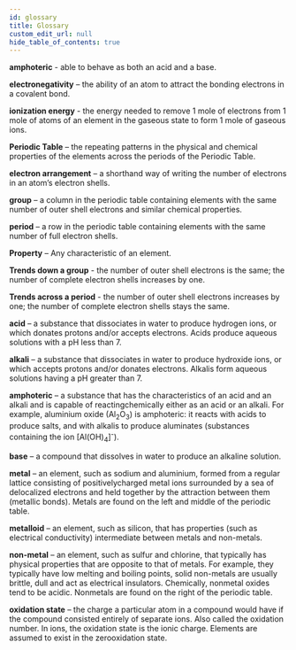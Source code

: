 ```yaml
---
id: glossary
title: Glossary
custom_edit_url: null
hide_table_of_contents: true
---
```



<p>
  <strong>amphoteric</strong>
  <AudioButton url="/media/44.dc1b34e7.mp3" /> - able to behave as both an acid and
  a base.
</p>
<p>
  <strong>electronegativity</strong>
  <AudioButton url="/media/49.6ef951bf.mp3" /> – the ability of an atom to attract
  the bonding electrons in a covalent bond.
</p>
<p>
  <strong>ionization energy</strong>
  <AudioButton url="/media/50.6cb21bad.mp3" /> - the energy needed to remove 1 mole
  of electrons from 1 mole of atoms of an element in the gaseous state to form 1
  mole of gaseous ions.
</p>
<p>
  <strong>Periodic Table</strong>
  <AudioButton url="/media/57.42319403.mp3" /> – the repeating patterns in the physical
  and chemical properties of the elements across the periods of the Periodic Table.
</p>
<p>
  <strong>electron arrangement</strong>
  <AudioButton url="/media/51.31409724.mp3" /> – a shorthand way of writing the number
  of electrons in an atom’s electron shells.
</p>
<p>
  <strong>group</strong>
  <AudioButton url="/media/52.48186f17.mp3" /> – a column in the periodic table containing
  elements with the same number of outer shell electrons and similar chemical properties.
</p>
<p>
  <strong>period</strong>
  <AudioButton url="/media/58.47558f5c.mp3" /> – a row in the periodic table containing
  elements with the same number of full electron shells.
</p>
<p>
  <strong>Property</strong>
  <AudioButton url="/media/59.b5c19e7f.mp3" /> – Any characteristic of an element.
</p>
<p>
  <strong>Trends down a group</strong>
  <AudioButton url="/media/60.01e4d991.mp3" /> - the number of outer shell electrons
  is the same; the number of complete electron shells increases by one.
</p>
<p>
  <strong>Trends across a period</strong>
  <AudioButton url="/media/61.5e962a1f.mp3" /> - the number of outer shell electrons
  increases by one; the number of complete electron shells stays the same.
</p>
<p>
  <strong>acid</strong>
  <AudioButton url="/media/45.76489fdf.mp3" /> – a substance that dissociates in
  water to produce hydrogen ions, or which donates protons and/or accepts electrons.
  Acids produce aqueous solutions with a pH less than 7.
</p>
<p>
  <strong>alkali</strong>
  <AudioButton url="/media/46.37c18946.mp3" /> – a substance that dissociates in
  water to produce hydroxide ions, or which accepts protons and/or donates electrons.
  Alkalis form aqueous solutions having a pH greater than 7.
</p>
<p>
  <strong>amphoteric</strong>
  <AudioButton url="/media/47.2323b334.mp3" /> – a substance that has the characteristics
  of an acid and an alkali and is capable of reactingсhemically either as an acid
  or an alkali. For example, aluminium oxide (Al<sub>2</sub>O<sub>3</sub>) is amphoteric:
  it reacts with acids to produce salts, and with alkalis to produce aluminates (substances
  containing the ion [Al(OH)<sub>4</sub>]<sup>-</sup>).
</p>
<p>
  <strong>base</strong>
  <AudioButton url="/media/48.175501fe.mp3" /> – a compound that dissolves in water
  to produce an alkaline solution.
</p>
<p>
  <strong>metal</strong>
  <AudioButton url="/media/53.69493ae8.mp3" /> – an element, such as sodium and aluminium,
  formed from a regular lattice consisting of positivelycharged metal ions surrounded
  by a sea of delocalized electrons and held together by the attraction between them
  (metallic bonds). Metals are found on the left and middle of the periodic table.
</p>
<p>
  <strong>metalloid</strong>
  <AudioButton url="/media/54.7d521dcf.mp3" /> – an element, such as silicon, that
  has properties (such as electrical conductivity) intermediate between metals and
  non-metals.
</p>
<p>
  <strong>non-metal</strong>
  <AudioButton url="/media/55.5b9620a4.mp3" /> – an element, such as sulfur and chlorine,
  that typically has physical properties that are opposite to that of metals. For
  example, they typically have low melting and boiling points, solid non-metals are
  usually brittle, dull and act as electrical insulators. Chemically, nonmetal oxides
  tend to be acidic. Nonmetals are found on the right of the periodic table.
</p>
<p>
  <strong>oxidation state</strong>
  <AudioButton url="/media/56.5e33668e.mp3" /> – the charge a particular atom in
  a compound would have if the compound consisted entirely of separate ions. Also
  called the oxidation number. In ions, the oxidation state is the ionic charge.
  Elements are assumed to exist in the zerooxidation state.
</p>
